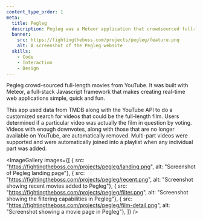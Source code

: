 ```yaml
---
content_type_order: 1
meta:
  title: Pegleg
  description: Pegleg was a Meteor application that crowdsourced full-length movies from YouTube
  banner:
    src: https://fightingtheboss.com/projects/pegleg/feature.png
    alt: A screenshot of the Pegleg website
  skills:
    - Code
    - Interaction
    - Design
---
```



Pegleg crowd-sourced full-length movies from YouTube. It was built with Meteor, a full-stack Javascript framework that makes creating real-time web applications simple, quick and fun.

This app used data from TMDB along with the YouTube API to do a customized search for videos that could be the full-length film. Users determined if a particular video was actually the film in question by voting. Videos with enough downvotes, along with those that are no longer available on YouTube, are automatically removed. Multi-part videos were supported and were automatically joined into a playlist when any individual part was added.

<ImageGallery images={[
  { src: "https://fightingtheboss.com/projects/pegleg/landing.png", alt: "Screenshot of Pegleg landing page"},
  { src: "https://fightingtheboss.com/projects/pegleg/recent.png", alt: "Screenshot showing recent movies added to Pegleg"},
  { src: "https://fightingtheboss.com/projects/pegleg/filter.png", alt: "Screenshot showing the filtering capabilities in Pegleg"},
  { src: "https://fightingtheboss.com/projects/pegleg/film-detail.png", alt: "Screenshot showing a movie page in Pegleg"},
]} />
